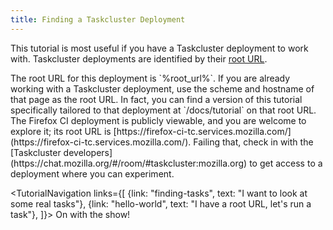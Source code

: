 ```yaml
---
title: Finding a Taskcluster Deployment
---
```



This tutorial is most useful if you have a Taskcluster deployment to work with.
Taskcluster deployments are identified by their [root URL](/docs/manual/using/root-urls).

<SiteSpecific>
The root URL for this deployment is `%root_url%`.
</SiteSpecific>
<SiteSpecific showIfNotSet={['root_url']}>
If you are already working with a Taskcluster deployment, use the scheme and hostname of that page as the root URL.
In fact, you can find a version of this tutorial specifically tailored to that deployment at `/docs/tutorial` on that root URL.
The Firefox CI deployment is publicly viewable, and you are welcome to explore it; its root URL is [https://firefox-ci-tc.services.mozilla.com/](https://firefox-ci-tc.services.mozilla.com/).
Failing that, check in with the [Taskcluster developers](https://chat.mozilla.org/#/room/#taskcluster:mozilla.org) to get access to a deployment where you can experiment.
</SiteSpecific>

<TutorialNavigation links={[
  {link: "finding-tasks", text: "I want to look at some real tasks"},
  {link: "hello-world", text: "I have a root URL, let's run a task"},
]}>
On with the show!
</TutorialNavigation>
